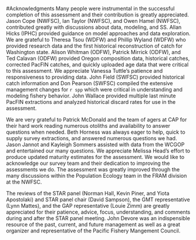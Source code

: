<!-- ***************************ACKNOWLEDGEMENTS*************************** -->
#Acknowledgments
Many people were instrumental in the successful completion of this assessment and their contribution is greatly appreciated.  Jason Cope (NWFSC), Ian Taylor (NWFSC), and Owen Hamel (NWFSC), contributed greatly with discussions about data, modeling, and SS.  Allan Hicks (IPHC) provided guidance on model approaches and data exploration. We are grateful to Theresa Tsou (WDFW) and Phillip Wyland (WDFW) who provided research data and the first historical reconstruction of catch for Washington state.  Alison Whitman (ODFW), Patrick Mirrick (ODFW), and Ted Calavan (ODFW) provided Oregon composition data, historical catches, corrected PacFIN catches, and quickly uploaded age data that were critical to this assessment.  We appreciate Vanessa Tuttle's patience and responsiveness to providing data. John Field (SWFSC) provided historical catch information and Don Pearson (SWFSC) compiled the extensive management changes for `r spp` which were critical in understanding and modeling fishery behavior.  John Wallace provided multiple last minute PacFIN extractions and analyzed historical discard rates for use in the assessment.

We are very grateful to Patrick McDonald and the team of agers at CAP for their hard work reading numerous otoliths and availability to answer questions when needed. Beth Horness was always eager to help, quick to supply survey extractions, and answered numerous questions we had. Jason Jannot and Kayleigh Sommers assisted with data from the WCGOP and entertained our many questions.  We appreciate Melissa Head's effort to produce updated maturity estimates for the assessment. We would like to acknowledge our survey team and their dedication to improving the assessments we do. The assessment was greatly improved through the many discussions within the Population Ecology team in the FRAM division at the NWFSC.

The reviews of the STAR panel (Norman Hall, Kevin Piner, and Yiota Apostolaki) and STAR panel chair (David Sampson), the GMT representative (Lynn Mattes), and the GAP representative (Louie Zimm) are greatly appreciated for their patience, advice, focus, understanding, and comments during and after the STAR panel meeting.  John Devore was an indispensible resource of the past, current, and future management as well as a great organizer and representative of the Pacific Fishery Mangement Council.

\newpage
\FloatBarrier